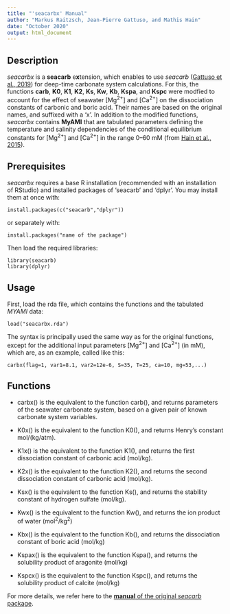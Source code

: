 ```yaml
---
title: "'seacarbx' Manual"
author: "Markus Raitzsch, Jean-Pierre Gattuso, and Mathis Hain"
date: "October 2020"
output: html_document
---
```

## Description
*seacarbx* is a **seacarb** e**x**tension, which enables to use *seacarb* ([Gattuso et al., 2019](http://CRAN.R-project.org/package=seacarb)) for deep-time carbonate system calculations. For this, the functions **carb**, **K0**, **K1**, **K2**, **Ks**, **Kw**, **Kb**, **Kspa**, and **Kspc** were modfied to account for the effect of seawater [Mg^2+^] and [Ca^2+^] on the dissociation constants of carbonic and boric acid. Their names are based on the original names, and suffixed with a ‘x’. In addition to the modified functions, *seacarbx* contains **MyAMI** that are tabulated parameters defining the temperature and salinity dependencies of the conditional equilibrium constants for [Mg^2+^] and [Ca^2+^] in the range 0–60 mM (from [Hain et al., 2015](http://dx.doi.org/10.1002/2014GB004986)).


## Prerequisites
*seacarbx* requires a base R installation (recommended with an installation of RStudio) and installed packages of 'seacarb' and 'dplyr'. You may install them at once with:

```undefined
install.packages(c("seacarb","dplyr"))
```

or separately with:

```undefined
install.packages("name of the package")
```

Then load the required libraries:
```undefined
library(seacarb)
library(dplyr)
```

## Usage
First, load the rda file, which contains the functions and the tabulated *MYAMI* data:
```undefined
load("seacarbx.rda")
```
The syntax is principally used the same way as for the original functions, except for the additional input parameters [Mg^2+^] and [Ca^2+^] (in mM), which are, as an example, called like this:
```undefined
carbx(flag=1, var1=8.1, var2=12e-6, S=35, T=25, ca=10, mg=53,...)
```

## Functions
- carbx() is the equivalent to the function carb(), and returns parameters of the seawater carbonate system, based on a given pair of known carbonate system variables.

- K0x() is the equivalent to the function K0(), and returns Henry’s constant mol/(kg/atm).

- K1x() is the equivalent to the function K1(), and returns the first dissociation constant of carbonic acid (mol/kg).

- K2x() is the equivalent to the function K2(), and returns the second dissociation constant of carbonic acid (mol/kg).

- Ksx() is the equivalent to the function Ks(), and returns the stability constant of hydrogen sulfate (mol/kg).

- Kwx() is the equivalent to the function Kw(), and returns the ion product of water (mol^2^/kg^2^)

- Kbx() is the equivalent to the function Kb(), and returns the dissociation constant of boric acid (mol/kg)

- Kspax() is the equivalent to the function Kspa(), and returns the solubility product of aragonite (mol/kg)

- Kspcx() is the equivalent to the function Kspc(), and returns the solubility product of calcite (mol/kg)

For more details, we refer here to the [**manual** of the original *seacarb* package](https://cran.r-project.org/web/packages/seacarb/seacarb.pdf).

<br><br>